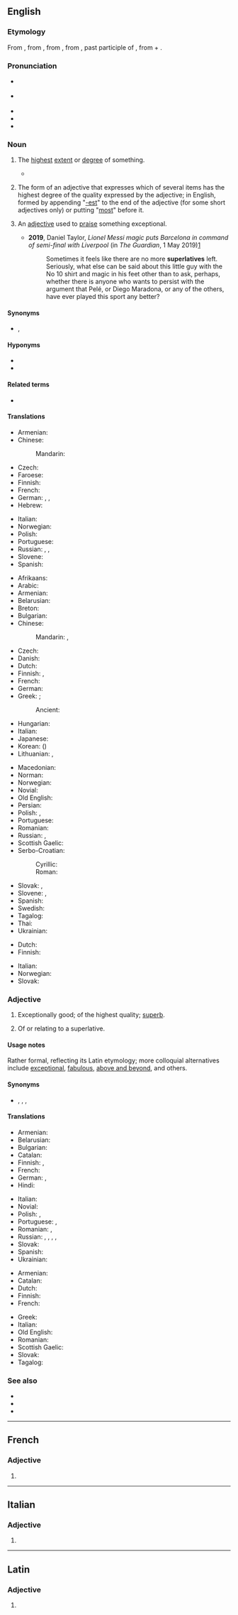 {{also|Superlative}}
==English==
{{was wotd|2008|March|11}}
{{wikipedia}}

===Etymology===
From {{etyl|enm|en}} {{m|enm|superlatyf}}, from {{etyl|fro|en}} {{m|fro|superlatif}}, from {{etyl|LL.|en}} {{m|la|superlātīvus}}, from {{etyl|la|en}} {{m|la|superlātus||extravagant, of hyperbole}}, past participle of {{m|la|superfero||carry over}}, from {{m|la|super||above}} + {{m|la|fero||bear, carry}}.

===Pronunciation===
* {{a|RP}} {{IPA|en|/suːˈpɜː.lə.tɪv/|/sjuːˈpɜː.lə.tɪv/}}
* {{a|US}} {{IPA|en|/suˈpɝː.lə.tɪv/}}
* {{audio|en|en-us-superlative.ogg|Audio (US)}}
* {{audio|en|en-au-superlative.ogg|Audio (AU)}}
* {{audio|en|en-gb-superlative.ogg|Audio (UK)}}

===Noun===
{{en-noun}}

# The [[highest]] [[extent]] or [[degree]] of something.
#: {{synonyms|en|acme|apex|height|zenith}}
#* {{quote-book|en|year=1966|author=Sidney John Baker|title=The Australian language|passage=A twist is accordingly something especially good, and a big twist is the '''superlative''' of excellence.}}
# {{lb|en|grammar}} The form of an adjective that expresses which of several items has the highest degree of the quality expressed by the adjective; in English, formed by appending "[[-est]]" to the end of the adjective (for some short adjectives only) or putting "[[most]]" before it.
#: {{ux|en|The '''superlative''' of "big" is "biggest".}}
# {{lb|en|informal}} An [[adjective]] used to [[praise]] something exceptional.
#: {{ux|en|Daniel is amazing, wonderful, fantastic, and many other '''superlatives''' I can’t think of right now!}}
#* '''2019''', Daniel Taylor, ''Lionel Messi magic puts Barcelona in command of semi-final with Liverpool'' (in ''The Guardian'', 1 May 2019)[https://www.theguardian.com/football/2019/may/01/barcelona-liverpool-champions-league-match-report]
#*: Sometimes it feels like there are no more '''superlatives''' left. Seriously, what else can be said about this little guy with the No 10 shirt and magic in his feet other than to ask, perhaps, whether there is anyone who wants to persist with the argument that Pelé, or Diego Maradona, or any of the others, have ever played this sport any better?

====Synonyms====
* {{sense|highest degree}} {{l|en|acme}}, {{l|en|peak}}

====Hyponyms====
* {{l|en|absolute superlative}}
* {{l|en|relative superlative}}

====Related terms====
* {{l|en|superlative degree}}

====Translations====
{{trans-top|highest degree of something}}
* Armenian: {{t+|hy|գերադրական}}
* Chinese:
*: Mandarin: {{t+|cmn|最高級|tr=Zuì gāojí}}
* Czech: {{t+|cs|superlativ}}
* Faroese: {{t|fo|hástig|n}}
* Finnish: {{t+|fi|huippu}}
* French: {{t+|fr|summum|m}}
* German: {{t+|de|Superlativ|m}}, {{t+|de|Höchststufe|f}}, {{t+|de|Meiststufe}}
* Hebrew: {{t|he|מופלג}}
{{trans-mid}}
* Italian: {{t+|it|superlativo}}
* Norwegian: {{t+|no|superlativ}}
* Polish: {{t|pl|superlatyw|m-in}}
* Portuguese: {{t+|pt|superlativo}}
* Russian: {{t|ru|[[высший|вы́сшая]] [[то́чка]]|f}}, {{t+|ru|кульмина́ция|f}}, {{t+|ru|верши́на|f}}
* Slovene: {{t|sl|presežek|m}}
* Spanish: {{t+|es|superlativo}}
{{trans-bottom}}

{{trans-top|form of adjective expressing "most"}}
* Afrikaans: {{t+|af|superlatief}}
* Arabic: {{t|ar|دَرَجَة فَائِقَة|f|tr=daraja fāʾiqa}}
* Armenian: {{t+|hy|գերադրական}}
* Belarusian: {{t|be|найвышэ́йшая ступе́нь|f}}
* Breton: {{t+|br|derez-uhelañ|m}}
* Bulgarian: {{t|bg|превъзхо́дна сте́пен|f}}
* Chinese:
*: Mandarin: {{t+|cmn|最高級|sc=Hani}}, {{t+|cmn|最高级|tr=zuìgāojí|sc=Hani}}
* Czech: {{t+|cs|superlativ|m}}
* Danish: {{t+|da|superlativ}}
* Dutch: {{t+|nl|superlatief|m}}
* Finnish: {{t+|fi|superlatiivi}}, {{t+|fi|yliaste}}
* French: {{t+|fr|superlatif|m}}
* German: {{t+|de|Superlativ|m}}
* Greek: {{qualifier|degree}} {{t+|el|υπερθετικός|m}}; {{t+|el|υπερθετικό|n}}
*: Ancient: {{t|grc|ὑπερθετικός|m}}
* Hungarian: {{t+|hu|felsőfok}}
* Italian: {{t+|it|superlativo|m}}
* Japanese: {{t+|ja|最上級|tr=さいじょうきゅう, saijōkyū}}
* Korean: {{t+|ko|최상급}} ({{t+|ko|最上級}})
* Lithuanian: {{t+|lt|aukščiausiasis laipsnis|m}}, {{t+|lt|aukščiausiasis|m}}
{{trans-mid}}
* Macedonian: {{t|mk|суперлатив|m}}
* Norman: {{t|nrf|supèrlatif|m}}
* Norwegian: {{t+|no|superlativ|m}}
* Novial: {{t|nov|superlative}}
* Old English: {{t|ang|oferstīgendlīċ}}
* Persian: {{t+|fa|صفت برترین|tr=sefat-e bartarin}}
* Polish: {{t+|pl|stopień najwyższy|m-in}}, {{t|pl|superlatyw|m}}
* Portuguese: {{t+|pt|superlativo|m}}
* Romanian: {{t+|ro|superlativ|m|n}}
* Russian: {{t+|ru|превосхо́дная сте́пень|f}}, {{t+|ru|суперляти́в|m}}
* Scottish Gaelic: {{t|gd|feabhasach|m}}
* Serbo-Croatian:
*: Cyrillic: {{t|sh|су̏перлатӣв|m}}
*: Roman: {{t+|sh|sȕperlatīv|m}}
* Slovak: {{t|sk|superlativ|m}}, {{t|sk|tretí stupeň}}
* Slovene: {{t|sl|presežnik|m}}, {{t|sl|superlativ|m}}
* Spanish: {{t+|es|superlativo|m}}
* Swedish: {{t+|sv|superlativ|c}}
* Tagalog: {{t|tl|pasukdol}}
* Thai: {{t|th|ชั้นเยี่ยม}}
* Ukrainian: {{t+|uk|найви́щий сту́пінь|m}}
{{trans-bottom}}

{{trans-top|adjective used to praise}}
* Dutch: {{t+|nl|overtreffende trap}}
* Finnish: {{t+|fi|superlatiivi}}
{{trans-mid}}
* Italian: {{t+|it|superlativo|m}}
* Norwegian: {{t+|no|superlativ|n}}
* Slovak: {{t|sk|superlatív}}
{{trans-bottom}}

===Adjective===
{{en-adj|-}}

# Exceptionally good; of the highest quality; [[superb]].
# {{lb|en|grammar}} Of or relating to a superlative.

====Usage notes====
Rather formal, reflecting its Latin etymology; more colloquial alternatives include [[exceptional]], [[fabulous]], [[above and beyond]], and others.

====Synonyms====
* {{sense|exceptionally good}} {{l|en|above and beyond}}, {{l|en|exceptional}}, {{l|en|extraordinary}}, {{l|en|superb}}

====Translations====
{{trans-top|exceptionally good}}
* Armenian: {{t+|hy|գերադրական}}
* Belarusian: {{t|be|найвышэ́йшы}}
* Bulgarian: {{t+|bg|превъзхо́ден}}
* Catalan: {{t+|ca|superlatiu}}
* Finnish: {{t+|fi|erinomainen}}, {{t+|fi|häikäisevä}}
* French: {{t+|fr|suprême}}
* German: {{t+|de|höchst}}, {{t+|de|hervorragend}}
* Hindi: {{t|hi|सर्वोत्कृष्ट}}
{{trans-mid}}
* Italian: {{t+|it|superlativo|m}}
* Novial: {{t|nov|superlativi}}
* Polish: {{t+|pl|doskonały}}, {{t+|pl|znakomity}}
* Portuguese: {{t+|pt|supremo}}, {{t+|pt|superlativo}}
* Romanian: {{t+|ro|suprem}}, {{t+|ro|superlativ}}
* Russian: {{t+|ru|высоча́йший}}, {{t+|ru|велича́йший}}, {{t+|ru|превосхо́дный}}, {{t+|ru|наивы́сший}}, {{t+|ru|вы́сший}}
* Slovak: {{t|sk|superlatívny}}
* Spanish: {{t+|es|supremo}}
* Ukrainian: {{t+|uk|найви́щий}}
{{trans-bottom}}

{{trans-top|of or pertaining to a superlative}}
* Armenian: {{t+|hy|գերադրական}}
* Catalan: {{t+|ca|superlatiu}}
* Dutch: {{t+|nl|overtreffende trap}}
* Finnish: {{t|fi|superlatiivinen}}
* French: {{t+|fr|superlatif|m}}
{{trans-mid}}
* Greek: {{t+|el|υπερθετικός}}
* Italian: {{t+|it|superlativo|m}}
* Old English: {{t|ang|oferstīgendlīċ}}
* Romanian: {{t+|ro|superlativ}}
* Scottish Gaelic: {{t|gd|feabhasach}}
* Slovak: {{t|sk|superlatívny}}
* Tagalog: {{t|tl|pasukdol}} {{qualifier|grammar}}
{{trans-bottom}}

===See also===
* {{l|en|absolute}}
* {{l|en|comparative}}
* {{l|en|elative}}

----

==French==

===Adjective===
{{head|fr|adjective form}}

# {{feminine singular of|fr|superlatif}}

----

==Italian==

===Adjective===
{{head|it|adjective form}}

# {{feminine plural of|it|superlativo}}

----

==Latin==

===Adjective===
{{la-adj-form|superlātīve}}

# {{inflection of|la|superlātīvus||voc|m|s}}